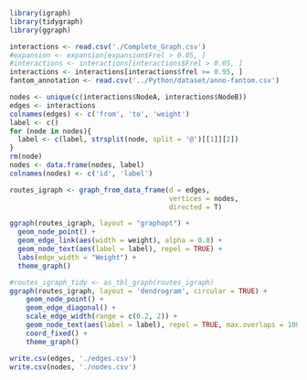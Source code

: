 ```r
library(igraph)
library(tidygraph)
library(ggraph)
```

```r
interactions <- read.csv('./Complete_Graph.csv')
#expansion <- expansion[expansion$Frel > 0.05, ]
#interactions <- interactions[interactions$Frel > 0.05, ]
interactions <- interactions[interactions$frel >= 0.95, ]
fantom_annotation <- read.csv('../Python/dataset/anno-fantom.csv')
```

```r
nodes <- unique(c(interactions$NodeA, interactions$NodeB))
edges <- interactions
colnames(edges) <- c('from', 'to', 'weight')
label <- c()
for (node in nodes){
  label <- c(label, strsplit(node, split = '@')[[1]][2])
}
rm(node)
nodes <- data.frame(nodes, label)
colnames(nodes) <- c('id', 'label')
```

```r
routes_igraph <- graph_from_data_frame(d = edges,
                                       vertices = nodes,
                                       directed = T)
```

```r
ggraph(routes_igraph, layout = "graphopt") + 
  geom_node_point() +
  geom_edge_link(aes(width = weight), alpha = 0.8) +
  geom_node_text(aes(label = label), repel = TRUE) +
  labs(edge_width = "Weight") +
  theme_graph()
```


```r
#routes_igraph_tidy <- as_tbl_graph(routes_igraph)
ggraph(routes_igraph, layout = 'dendrogram', circular = TRUE) + 
    geom_node_point() + 
    geom_edge_diagonal() + 
    scale_edge_width(range = c(0.2, 2)) +
    geom_node_text(aes(label = label), repel = TRUE, max.overlaps = 1000) +
    coord_fixed() +
    theme_graph()
```

```r
write.csv(edges, './edges.csv')
write.csv(nodes, './nodes.csv')
```

